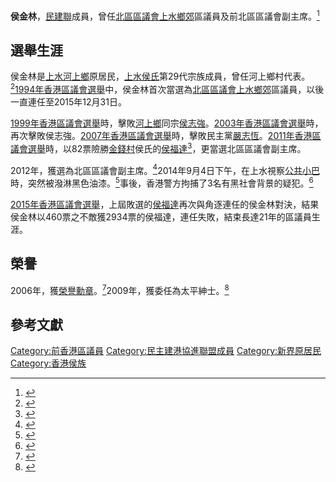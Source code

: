 {{Infobox_officeholder
| name = 侯金林
| image name = 
| width = 
| Sex = 男
| office         = [[北區區議會|北區區議會]]議員
| constituency   = [[上水鄉郊|上水鄉郊]]
| term_start     = 1994年10月1日
| term_end       = 2015年12月31日
| predecessor    = 首任
| successor      = [[侯福達|侯福達]]
| office1        = [[北區區議會|北區區議會]]副主席
| constituency1  = 
| term_start1    = 2012年1月1日
| term_end1      = 2015年12月31日
| predecessor1   = [[侯志強_(香港)|侯志強]]
| successor1     = [[李國鳳|李國鳳]]
| date of birth  = 
| place of birth = 
| nationality    = {{CNHK}}
| party          = {{DAB}} 
| place of death =
| spouse = 
| relatives =
| religion = 
| residence = 
| website = 
| educate = 
| past =
}}
'''侯金林'''{{MH}}{{JP}}，[[民建聯|民建聯]]成員，曾任[[北區區議會|北區區議會]][[上水鄉郊|上水鄉郊]]區議員及前北區區議會副主席。<ref>{{Cite web|title=區議會成員資料|url=http://www.districtcouncils.gov.hk/north/tc/2012_2015/member_details.html|work=北區區議會|deadurl=yes|archiveurl=https://web.archive.org/web/20150416174505/http://www.districtcouncils.gov.hk/north/tc/2012_2015/member_details.html|archivedate=2015-04-16|accessdate=2015-04-18}}</ref>

==選舉生涯==

侯金林是[[上水|上水]][[河上鄉|河上鄉]]原居民，[[新界五大氏族#上水侯氏|上水侯氏]]第29代宗族成員，曾任河上鄉村代表。<ref>{{Cite web |title=侯氏「譜」出濃情 |url= | work=明報，新界東專線 |date=2002-11-23}}</ref>[[1994年香港區議會選舉|1994年香港區議會選舉]]中，侯金林首次當選為[[北區區議會|北區區議會]][[上水鄉郊|上水鄉郊]]區議員，以後一直連任至2015年12月31日。

[[1999年香港區議會選舉|1999年香港區議會選舉]]時，擊敗[[河上鄉|河上鄉]]同宗[[侯志強_(香港)|侯志強]]。[[2003年香港區議會選舉|2003年香港區議會選舉]]時，再次擊敗侯志強。[[2007年香港區議會選舉|2007年香港區議會選舉]]時，擊敗民主黨[[嚴志恆|嚴志恆]]。[[2011年香港區議會選舉|2011年香港區議會選舉]]時，以82票險勝[[金錢_(香港)|金錢村]]侯氏的[[侯福達|侯福達]]<ref>{{Cite news |url=http://hk.apple.nextmedia.com/news/art/20121014/18040132 |title=備受爭議區選捲種票疑雲 |work=蘋果日報 |date=2012-10-14 |accessdate=2015-04-18 |archive-date=2016-03-10 |archive-url=https://web.archive.org/web/20160310151331/http://hk.apple.nextmedia.com/news/art/20121014/18040132 |dead-url=yes }}</ref>，更當選北區區議會副主席。

2012年，獲選為北區區議會副主席。<ref>{{Cite news|url=http://orientaldaily.on.cc/cnt/news/20120107/00176_013.html|title=政府全面掌控18區會|work=太陽報|date=2012-01-07|accessdate=2015-04-18|archive-date=2016-03-04|archive-url=https://web.archive.org/web/20160304204440/http://orientaldaily.on.cc/cnt/news/20120107/00176_013.html|dead-url=no}}</ref>2014年9月4日下午，在上水視察[[香港公共小巴|公共小巴]]時，突然被潑淋黑色油漆。<ref>{{Cite news|url=http://the-sun.on.cc/cnt/news/20140905/00407_031.html|title=區議員侯金林遭淋黑油|work=太陽報|date=2014-09-05|accessdate=2015-04-18|archive-date=2015-04-18|archive-url=https://web.archive.org/web/20150418123602/http://the-sun.on.cc/cnt/news/20140905/00407_031.html|dead-url=no}}</ref>事後，香港警方拘捕了3名有黑社會背景的疑犯。<ref>{{Cite news| url=http://rthk.hk/rthk/news/expressnews/20140917/news_20140917_55_1037955.htm| title=侯金林被潑易燃液體被捕疑犯有黑社會背景| work=香港電台| date=2014-09-17| accessdate=2015-04-18| archive-date=2015-04-18| archive-url=https://web.archive.org/web/20150418155156/http://rthk.hk/rthk/news/expressnews/20140917/news_20140917_55_1037955.htm| dead-url=no}}</ref>

[[2015年香港區議會選舉|2015年香港區議會選舉]]，上屆敗選的[[侯福達|侯福達]]再次與角逐連任的侯金林對決，結果侯金林以460票之不敵獲2934票的侯福達，連任失敗，結束長達21年的區議員生涯。

==榮譽==
2006年，獲[[榮譽勳章_(香港)|榮譽勳章]]。<ref>{{Cite web|url=http://www.info.gov.hk/cml/miscell/index2.htm|title=香港特別行政區獲授勳及嘉獎人士|work=香港特區政府|accessdate=2015-04-18|archive-date=2013-01-08|archive-url=https://www.webcitation.org/6DWCy7Lwo?url=http://www.info.gov.hk/cml/miscell/index2.htm|dead-url=no}}</ref>2009年，獲委任為太平紳士。<ref>{{Cite web|url=http://www.info.gov.hk/cml/miscell/index3f.htm|title=太平紳士|work=香港特區政府|accessdate=2015-04-18|archive-date=2007-11-02|archive-url=https://web.archive.org/web/20071102050449/http://www.info.gov.hk/cml/miscell/index3f.htm|dead-url=no}}</ref>

==參考文獻==
{{reflist}}

{{wikiquote}}
{{start box}}{{s-par|hk-dc}}
{{s-new|first}}
{{s-title|[[北區區議會|北區區議會]]<br>{{small|[[上水鄉郊|上水鄉郊]]選區[[區議員|區議員]]}}|1994年10月1日—2015年12月31日}}
{{s-after|[[侯福達|侯福達]]}}
{{s-before|[[侯志強_(香港)|侯志強]]}}
{{s-title|[[北區區議會|北區區議會]]副主席|2012年1月1日—2015年12月31日}}
{{s-after|[[李國鳳|李國鳳]]}}
{{end}}
[[Category:前香港區議員|Category:前香港區議員]]
[[Category:民主建港協進聯盟成員|Category:民主建港協進聯盟成員]]
[[Category:新界原居民|Category:新界原居民]]
[[Category:香港侯族|Category:香港侯族]]
